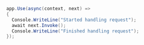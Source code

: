 ```csharp
app.Use(async(context, next) => 
{
  Console.WriteLine("Started handling request");
  await next.Invoke();
  Console.WriteLine("Finished handling request");
});
```